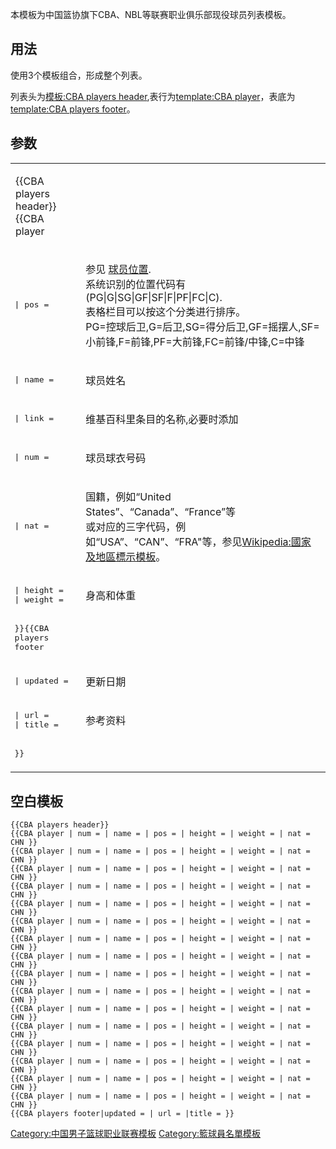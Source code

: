 <includeonly><!-- 在這裡加入模板的保護標識 --></includeonly><noinclude>{{Documentation subpage}}</noinclude>
本模板为中国篮协旗下CBA、NBL等联赛职业俱乐部现役球员列表模板。
==用法==
使用3个模板组合，形成整个列表。

列表头为[[模板:CBA players header]],表行为[[template:CBA player]]，表底为[[template:CBA players footer]]。
==参数==
{| class="wikitable " style="width:100%; margin:0px;"
|-
|{{CBA players header&#125;&#125;<br/>{{CBA player ||
|-
| style="font-family:monospace;" | | pos = ||  参见 [[模板:Basketball Positions|球员位置]].<br/>系统识别的位置代码有(PG|G|SG|GF|SF|F|PF|FC|C).<br/>表格栏目可以按这个分类进行排序。<br/>PG=控球后卫,G=后卫,SG=得分后卫,GF=摇摆人,SF=小前锋,F=前锋,PF=大前锋,FC=前锋/中锋,C=中锋
|-
| style="font-family:monospace;" | | name = || 球员姓名
|-
| style="font-family:monospace;" | | link = || 维基百科里条目的名称,必要时添加
|-
| style="font-family:monospace;" | | num = || 球员球衣号码
|-
| style="font-family:monospace;" | | nat = || 国籍，例如“United States”、“Canada”、“France”等<br/>或对应的三字代码，例如“USA”、“CAN”、“FRA"等，参见[[Wikipedia:國家及地區標示模板]]。
|-
| style="font-family:monospace;" | | height = <br/>| weight = || 身高和体重
|-
| style="font-family:monospace;" | &#125;&#125;{{CBA players footer||
|-
|  style="font-family:monospace;" | | updated = || 更新日期
|-
| style="font-family:monospace;" | | url =<br/> | title = ||参考资料
|-
| style="font-family:monospace;" | &#125;&#125;||
|-
|}

== 空白模板 ==
<pre>
{{CBA players header}}
{{CBA player | num = | name = | pos = | height = | weight = | nat = CHN }}
{{CBA player | num = | name = | pos = | height = | weight = | nat = CHN }}
{{CBA player | num = | name = | pos = | height = | weight = | nat = CHN }}
{{CBA player | num = | name = | pos = | height = | weight = | nat = CHN }}
{{CBA player | num = | name = | pos = | height = | weight = | nat = CHN }}
{{CBA player | num = | name = | pos = | height = | weight = | nat = CHN }}
{{CBA player | num = | name = | pos = | height = | weight = | nat = CHN }}
{{CBA player | num = | name = | pos = | height = | weight = | nat = CHN }}
{{CBA player | num = | name = | pos = | height = | weight = | nat = CHN }}
{{CBA player | num = | name = | pos = | height = | weight = | nat = CHN }}
{{CBA player | num = | name = | pos = | height = | weight = | nat = CHN }}
{{CBA player | num = | name = | pos = | height = | weight = | nat = CHN }}
{{CBA player | num = | name = | pos = | height = | weight = | nat = CHN }}
{{CBA player | num = | name = | pos = | height = | weight = | nat = CHN }}
{{CBA player | num = | name = | pos = | height = | weight = | nat = CHN }}
{{CBA player | num = | name = | pos = | height = | weight = | nat = CHN }}
{{CBA players footer|updated = | url = |title = }}
</pre>


<includeonly>
[[Category:中国男子篮球职业联赛模板]]
[[Category:籃球員名單模板]]
</includeonly>